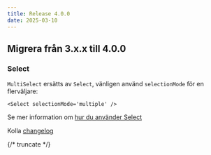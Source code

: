 ```yaml
---
title: Release 4.0.0
date: 2025-03-10
---
```


## Migrera från 3.x.x till 4.0.0

### Select

`MultiSelect` ersätts av `Select`, vänligen använd `selectionMode` för en flerväljare:

```tsx
<Select selectionMode='multiple' />
```

Se mer information om [hur du använder Select](/components/select)

Kolla [changelog](/changelog/4.0.0)

{/* truncate */}
